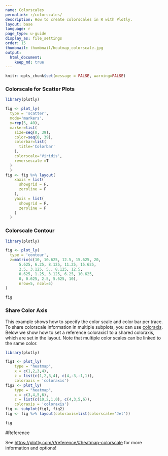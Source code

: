 ```yaml
---
name: Colorscales
permalink: r/colorscales/
description: How to create colorscales in R with Plotly.
layout: base
language: r
page_type: u-guide
display_as: file_settings
order: 15
thumbnail: thumbnail/heatmap_colorscale.jpg
output:
  html_document:
    keep_md: true
---
```


```r
knitr::opts_chunk$set(message = FALSE, warning=FALSE)
```
### Colorscale for Scatter Plots

```r
library(plotly)

fig <- plot_ly(
  type = 'scatter',
  mode='markers',
  y=rep(5, 40),
  marker=list(
    size=seq(0, 39),
    color=seq(0, 39),
    colorbar=list(
      title='Colorbar'
    ),
    colorscale='Viridis',
    reversescale =T
  )
  )
fig <- fig %>% layout(
    xaxis = list(
      showgrid = F,
      zeroline = F
    ),
    yaxis = list(
      showgrid = F,
      zeroline = F
    )
  )
```

### Colorscale Contour

```r
library(plotly)

fig <- plot_ly(
  type = 'contour',
  z=matrix(c(10, 10.625, 12.5, 15.625, 20,
      5.625, 6.25, 8.125, 11.25, 15.625,
      2.5, 3.125, 5., 8.125, 12.5,
      0.625, 1.25, 3.125, 6.25, 10.625,
      0, 0.625, 2.5, 5.625, 10),
      nrow=5, ncol=5)
)

fig
```

### Share Color Axis

This example shows how to specify the color scale and color bar per trace. To share colorscale information in multiple subplots, you can use [coloraxis](https://plotly.com/r/reference/#scatter-marker-line-coloraxis).
Below we show how to set a reference coloraxis1 to a shared coloraxis, which are set in the layout. Note that multiple color scales can be linked to the same color.

```r

library(plotly)

fig1 <- plot_ly(
    type = "heatmap",
    x = c(1,2,3,4),
    z = list(c(1,2,3,4), c(4,-3,-1,1)),
    coloraxis = 'coloraxis')
fig2 <- plot_ly(
    type = "heatmap",
    x = c(3,4,5,6),
    z = list(c(10,2,1,0), c(4,3,5,6)),
    coloraxis = 'coloraxis')
fig <- subplot(fig1, fig2)
fig <- fig %>% layout(coloraxis=list(colorscale='Jet'))

fig
```

#Reference

See [https://plotly.com/r/reference/#heatmap-colorscale](https://plotly.com/r/reference/#heatmap-colorscale) for more information and options!